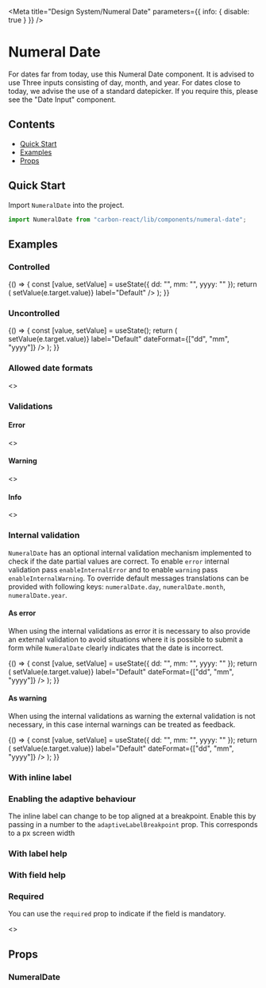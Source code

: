 
<Meta
  title="Design System/Numeral Date"
  parameters={{ info: { disable: true } }}
/>

# Numeral Date
For dates far from today, use this Numeral Date component. It is advised to use Three inputs consisting of day, month, and year.
For dates close to today, we advise the use of a standard datepicker. If you require this, please see the "Date Input" component.

## Contents
- [Quick Start](#quick-start)
- [Examples](#examples)
- [Props](#props)

## Quick Start
Import `NumeralDate` into the project.

```javascript
import NumeralDate from "carbon-react/lib/components/numeral-date";
```

## Examples

### Controlled

<Preview>
  <Story name="controlled">
    {() => {
      const [value, setValue] = useState({ dd: "", mm: "", yyyy: "" });
      return (
        <NumeralDate
          value={value}
          onChange={(e) => setValue(e.target.value)}
          label="Default"
        />
      );
    }}
  </Story>
</Preview>

### Uncontrolled

<Preview>
  <Story name="uncontrolled">
    {() => {
      const [value, setValue] = useState();
      return (
        <NumeralDate
          defaultValue={{ dd: "01", mm: "02", yyyy: "2020" }}
          onChange={(e) => setValue(e.target.value)}
          label="Default"
          dateFormat={["dd", "mm", "yyyy"]}
        />
      );
    }}
  </Story>
</Preview>

### Allowed date formats

<Preview>
  <Story name="allowed date formats">
    <>
      <NumeralDate
        label="DD/MM/YYYY - default"
        dateFormat={["dd", "mm", "yyyy"]}
      />
      <NumeralDate label="MM/DD/YYYY" dateFormat={["mm", "dd", "yyyy"]} />
      <NumeralDate label="DD/MM" dateFormat={["dd", "mm"]} />
      <NumeralDate label="MM/DD" dateFormat={["mm", "dd"]} />
      <NumeralDate label="MM/YYYY" dateFormat={["mm", "yyyy"]} />
    </>
  </Story>
</Preview>

### Validations

#### Error

<Preview>
  <Story
    name="date Component has Error"
    parameters={{ chromatic: { disable: true } }}
  >
    <>
      <NumeralDate
        dateFormat={["dd", "mm", "yyyy"]}
        error="This is an error message. It alerts the user to an error"
        label="As string"
      />
      <NumeralDate
        dateFormat={["dd", "mm", "yyyy"]}
        error="This is an error message. It alerts the user to an error"
        label="As string - displayed on a label"
        validationOnLabel
      />
      <NumeralDate
        dateFormat={["dd", "mm", "yyyy"]}
        error={true}
        label="As boolean"
      />
    </>
  </Story>
</Preview>

#### Warning

<Preview>
  <Story
    name="date Component has Warning"
    parameters={{ chromatic: { disable: true } }}
  >
    <>
      <NumeralDate
        dateFormat={["dd", "mm", "yyyy"]}
        warning="This is a warning message. It alerts the user to a warning."
        label="As string"
      />
      <NumeralDate
        dateFormat={["dd", "mm", "yyyy"]}
        warning="This is a warning message. It alerts the user to a warning."
        label="As string - displayed on a label"
        validationOnLabel
      />
      <NumeralDate
        dateFormat={["dd", "mm", "yyyy"]}
        warning={true}
        label="As boolean"
      />
    </>
  </Story>
</Preview>

#### Info

<Preview>
  <Story
    name="date Component has Info"
    parameters={{ chromatic: { disable: true } }}
  >
    <>
      <NumeralDate
        dateFormat={["dd", "mm", "yyyy"]}
        info="This is an info message. It alerts the user to an info."
        label="As string"
      />
      <NumeralDate
        dateFormat={["dd", "mm", "yyyy"]}
        info="This is an info message. It alerts the user to an info."
        label="As string - displayed on a label"
        validationOnLabel
      />
      <NumeralDate
        dateFormat={["dd", "mm", "yyyy"]}
        info={true}
        label="As boolean"
      />
    </>
  </Story>
</Preview>

### Internal validation
`NumeralDate` has an optional internal validation mechanism implemented to check if the date partial values are correct.
To enable `error` internal validation pass `enableInternalError` and to enable `warning` pass `enableInternalWarning`.
To override default messages translations can be provided with following keys: `numeralDate.day`, `numeralDate.month`, `numeralDate.year`.

#### As error
When using the internal validations as error it is necessary to also provide an external validation to avoid situations where it is possible to submit a form while `NumeralDate` clearly indicates that the date is incorrect.

<Preview>
  <Story name="internal validation - error" parameters={{ chromatic: { disable: true }}}>
    {() => {
      const [value, setValue] = useState({ dd: "", mm: "", yyyy: "" });
      return (
        <NumeralDate
          enableInternalError
          error="This field is required."
          value={value}
          onChange={(e) => setValue(e.target.value)}
          label="Default"
          dateFormat={["dd", "mm", "yyyy"]}
        />
      );
    }}
  </Story>
</Preview>

#### As warning
When using the internal validations as warning the external validation is not necessary, in this case internal warnings can be treated as feedback.

<Preview>
  <Story name="internal validation - warning" parameters={{ chromatic: { disable: true }}}>
    {() => {
      const [value, setValue] = useState({ dd: "", mm: "", yyyy: "" });
      return (
        <NumeralDate
          enableInternalWarning
          value={value}
          onChange={(e) => setValue(e.target.value)}
          label="Default"
          dateFormat={["dd", "mm", "yyyy"]}
        />
      );
    }}
  </Story>
</Preview>

### With inline label

<Preview>
  <Story name="inline label">
    <NumeralDate
      dateFormat={["dd", "mm", "yyyy"]}
      label="Inline"
      labelInline
      labelAlign="right"
      labelWidth={30}
    />
  </Story>
</Preview>

### Enabling the adaptive behaviour
The inline label can change to be top aligned at a breakpoint. Enable this by passing in a number to the `adaptiveLabelBreakpoint` prop. This corresponds to a px screen width

<Preview>
  <Story
    name="enabling adaptive behaviour" parameters={{ chromatic: { disable: true }}}
  >
    <NumeralDate
      dateFormat={["dd", "mm", "yyyy"]}
      label="Inline"
      labelAlign="right"
      labelWidth={30}
      adaptiveLabelBreakpoint={960}
    />
  </Story>
</Preview>

### With label help

<Preview>
  <Story name="with label help">
    <NumeralDate
      dateFormat={["dd", "mm", "yyyy"]}
      label="With label help"
      labelHelp="Label help"
    />
  </Story>
</Preview>

### With field help

<Preview>
  <Story name="with field help">
    <NumeralDate
      dateFormat={["dd", "mm", "yyyy"]}
      label="With label help"
      fieldHelp="Field help"
    />
  </Story>
</Preview>

### Required
You can use the `required` prop to indicate if the field is mandatory.

<Preview>
  <Story name="required">
    <>
      <NumeralDate
        label="Date of Birth"
        dateFormat={["dd", "mm", "yyyy"]}
        required
      />
    </>
  </Story>
</Preview>

## Props 

### NumeralDate
<StyledSystemProps of={NumeralDate} noHeader margin />

